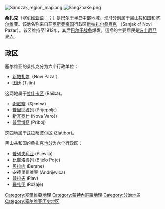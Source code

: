 [[Image:Sandzak_region_map.png|thumb]] 
[[File:SangZhaKe.png|thumb]]

'''桑扎克'''（[[塞尔维亚语|塞尔维亚语]]：{{lang|sh|Sandžak}}；''{{lang|sh|Санџак}}''）是[[巴尔干半岛|巴尔干半岛]]中部地域，现时分别属于[[蒙特內哥羅|黑山共和国]]和[[塞尔维亚|塞尔维亚]]。该地名称来自前[[奥斯曼帝国|奥斯曼帝国]]行政区[[新帕扎尔桑贾克|新帕扎尔桑贾克]] （Sanjak of Novi Pazar）。该区维持至1912年，其后[[巴尔干战争|巴尔干战争]]爆发。這裡的主要居民是[[波士尼亞克人|波士尼亞克人]]。

==政区==
塞尔维亚的桑扎克分为六个行政单位：
*[[新帕扎尔|新帕扎尔]]（Novi Pazar）
*[[圖廷_(塞爾維亞)|图廷]] (Tutin)
这两地属于[[拉什卡区|拉什卡区]] (Raška)。
*[[谢尼察|谢尼察]]（Sjenica）
*[[普里耶波列|普里耶波列]] (Prijepolje)
*[[新瓦罗什|新瓦罗什]] (Nova Varoš)
*[[普里博伊|普里博伊]] (Priboj)
这四地属于[[兹拉蒂波尔区|兹拉蒂波尔区]] (Zlatibor)。

黑山共和国的桑扎克也分为六个行政区：
*[[普列夫利亚|普列夫利亚]] (Pljevlja)
*[[比耶洛波列|比耶洛波列]] (Bijelo Polje)
*[[贝拉内|贝拉内]] (Berane)
*[[安德里耶维察|安德里耶维察]] (Andrijevica)
*[[普拉夫|普拉夫]] (Plav)
*[[羅扎伊|羅扎伊]] (Rožaje)

{{Europe-geo-stub}}

[[Category:塞爾維亞地理|Category:塞爾維亞地理]]
[[Category:蒙特內哥羅地理|Category:蒙特內哥羅地理]]
[[Category:分治地區|Category:分治地區]]
[[Category:塞尔维亚历史地区|Category:塞尔维亚历史地区]]